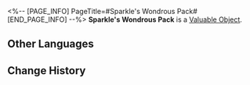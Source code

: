 <%-- [PAGE_INFO]
PageTitle=#Sparkle's Wondrous Pack#
[END_PAGE_INFO] --%>
{{Item Infobox
|id          = 300021
|image       = Item Sparkle's Wondrous Pack.png
|type        = Valuable Object
|invCategory = Valuables
|rarity      = 4
|effect      = 
|description = A carefully prepared present from a certain Masked Fool.
}}
{{Description|''"Sparkle will never give you up, never let you down, or run around and desert you. She will never make you cry, say goodbye, or tell a lie and hurt you."''}}
'''Sparkle's Wondrous Pack''' is a [[Valuable Object]].

==Other Languages==
{{Other Languages
|en   = Sparkle's Wondrous Pack
|zhs  = 花火妙妙包
|zht  = 花火妙妙包
|ja   = 花火のミラクルパック
|ko   = 스파클의 미라클 패키지
|es   = Paquete maravilloso de Sparkle
|fr   = Paquet sensationnel de Sparkle
|ru   = Дивный подарок от Искорки
|th   = แพ็กจี๊ดจ๊าดของ Sparkle
|vi   = Gói Sparkle Diệu Kỳ
|de   = Sparkles Wunderpaket
|id   = Sparkle's Wondrous Pack
|pt   = Pacote Maravilhoso da Sparkle
}}

==Change History==
{{Change History|2.1}}